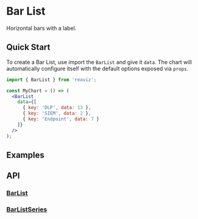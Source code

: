 
<Meta of={BarListStory} />

# Bar List
Horizontal bars with a label.

## Quick Start
To create a Bar List, use import the `BarList` and give it `data`. The chart
will automatically configure itself with the default options exposed via `props`.

```jsx
import { BarList } from 'reaviz';

const MyChart = () => (
  <BarList
    data={[
      { key: 'DLP', data: 13 },
      { key: 'SIEM', data: 2 },
      { key: 'Endpoint', data: 7 }
    ]}
  />
);
```

## Examples
<ToggleCanvas of={BarListStory.Simple} storybook="charts-bar-list--simple" />

## API
### [BarList](https://github.com/reaviz/reaviz/blob/master/src/BarList/BarList.tsx)
<PropsTable name="BarList" />

### [BarListSeries](https://github.com/reaviz/reaviz/blob/master/src/BarList/BarListSeries.tsx)
<PropsTable name="BarListSeries" />
